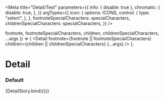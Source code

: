 

<Meta
  title="Detail/Test"
  parameters={{
    info: { disable: true },
    chromatic: {
      disable: true,
    },
  }}
  argTypes={{
    icon: {
      options: ICONS,
      control: {
        type: "select",
      },
    },
    footnoteSpecialCharacters: specialCharacters,
    childrenSpecialCharacters: specialCharacters,
  }}
/>

  footnote,
  footnoteSpecialCharacters,
  children,
  childrenSpecialCharacters,
  ...args
}) => (
  <Detail
    footnote={footnote || footnoteSpecialCharacters}
    children={children || childrenSpecialCharacters}
    {...args}
  />
);

# Detail

### Default

<Preview>
  <Story
    name="default"
    args={{
      icon: null,
      footnote: "This detail may require a footnote.",
      footnoteSpecialCharacters: undefined,
      children: "An example of a detail.",
      childrenSpecialCharacters: undefined,
    }}
  >
    {DetailStory.bind({})}
  </Story>
</Preview>
